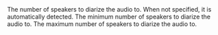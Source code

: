 <ParamField query="speakersNumber" type="int" default="none">
    The number of speakers to diarize the audio to. When not specified, it is automatically detected.
</ParamField>

<ParamField query="minSpeakersNumber" type="int" default="none">
    The minimum number of speakers to diarize the audio to.
</ParamField>

<ParamField query="maxSpeakersNumber" type="int" default="none">
    The maximum number of speakers to diarize the audio to.
</ParamField>
